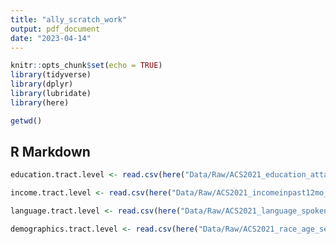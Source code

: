 ```yaml
---
title: "ally_scratch_work"
output: pdf_document
date: "2023-04-14"
---
```


```r
knitr::opts_chunk$set(echo = TRUE)
library(tidyverse)
library(dplyr)
library(lubridate)
library(here)

getwd()
```

## R Markdown
```r

education.tract.level <- read.csv(here("Data/Raw/ACS2021_education_attainment_tract.csv"), stringsAsFactors = TRUE)

income.tract.level <- read.csv(here("Data/Raw/ACS2021_incomeinpast12mo_5yrestimate_tract.csv"), stringsAsFactors = TRUE)

language.tract.level <- read.csv(here("Data/Raw/ACS2021_language_spoken_tract.csv"), stringsAsFactors = TRUE)

demographics.tract.level <- read.csv(here("Data/Raw/ACS2021_race_age_sex_tract.csv"), stringsAsFactors = TRUE)

```

```r


```

